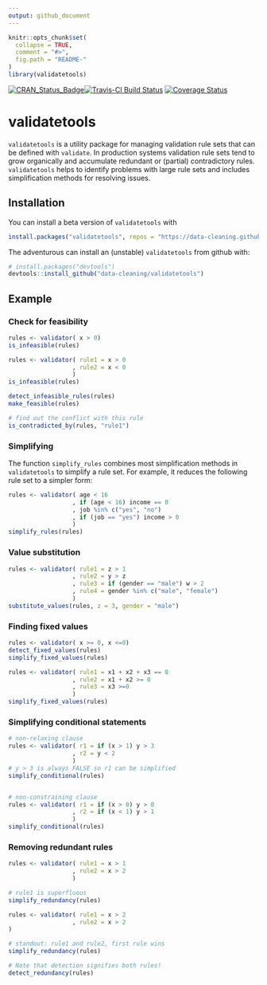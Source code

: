 ```yaml
---
output: github_document
---
```


<!-- README.md is generated from README.Rmd. Please edit that file -->

```r
knitr::opts_chunk$set(
  collapse = TRUE,
  comment = "#>",
  fig.path = "README-"
)
library(validatetools)
```

[![CRAN_Status_Badge](http://www.r-pkg.org/badges/version/validatetools)](https://cran.r-project.org/package=validatetools)[![Travis-CI Build Status](https://travis-ci.org/data-cleaning/validatetools.svg?branch=master)](https://travis-ci.org/data-cleaning/validatetools)
[![Coverage Status](https://img.shields.io/codecov/c/github/data-cleaning/validatetools/master.svg)](https://codecov.io/github/data-cleaning/validatetools?branch=master)

# validatetools

`validatetools` is a utility package for managing validation rule sets that can be defined with `validate`.
In production systems validation rule sets tend to grow organically and accumulate redundant or (partial)
contradictory rules. `validatetools` helps to identify problems with large rule sets and includes simplification
methods for resolving issues.

## Installation

You can install a beta version of `validatetools` with
``` r
install.packages("validatetools", repos = "https://data-cleaning.github.io/drat")
``` 

The adventurous can install an  (unstable) `validatetools` from github with:

``` r
# install.packages("devtools")
devtools::install_github("data-cleaning/validatetools")
```

## Example

### Check for feasibility

```r
rules <- validator( x > 0)
is_infeasible(rules)

rules <- validator( rule1 = x > 0
                  , rule2 = x < 0
                  )
is_infeasible(rules)

detect_infeasible_rules(rules)
make_feasible(rules)

# find out the conflict with this rule
is_contradicted_by(rules, "rule1")
```

### Simplifying 

The function `simplify_rules` combines most simplification methods in `validatetools` to simplify a rule set.
For example, it reduces the following rule set to a simpler form:

```r
rules <- validator( age < 16
                  , if (age < 16) income == 0
                  , job %in% c("yes", "no")
                  , if (job == "yes") income > 0
                  )
simplify_rules(rules)
```


### Value substitution

```r
rules <- validator( rule1 = z > 1
                  , rule2 = y > z
                  , rule3 = if (gender == "male") w > 2
                  , rule4 = gender %in% c("male", "female")
                  )
substitute_values(rules, z = 3, gender = "male")
```

### Finding fixed values

```r
rules <- validator( x >= 0, x <=0)
detect_fixed_values(rules)
simplify_fixed_values(rules)

rules <- validator( rule1 = x1 + x2 + x3 == 0
                  , rule2 = x1 + x2 >= 0
                  , rule3 = x3 >=0
                  )
simplify_fixed_values(rules)
```

### Simplifying conditional statements

```r
# non-relaxing clause
rules <- validator( r1 = if (x > 1) y > 3
                  , r2 = y < 2
                  )
# y > 3 is always FALSE so r1 can be simplified
simplify_conditional(rules)


# non-constraining clause
rules <- validator( r1 = if (x > 0) y > 0
                  , r2 = if (x < 1) y > 1
                  )
simplify_conditional(rules)
```

### Removing redundant rules

```r
rules <- validator( rule1 = x > 1
                  , rule2 = x > 2
                  )

# rule1 is superfluous
simplify_redundancy(rules)

rules <- validator( rule1 = x > 2
                  , rule2 = x > 2
)

# standout: rule1 and rule2, first rule wins
simplify_redundancy(rules)

# Note that detection signifies both rules!
detect_redundancy(rules)
```
